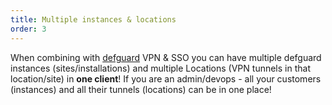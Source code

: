```yaml
---
title: Multiple instances & locations
order: 3
---
```


When combining with [defguard](https://github.com/DefGuard/defguard) VPN & SSO you can have multiple defguard instances (sites/installations) and multiple Locations (VPN tunnels in that location/site) in <strong>one client</strong>! If you are an admin/devops - all your customers (instances) and all their tunnels (locations) can be in one place!
